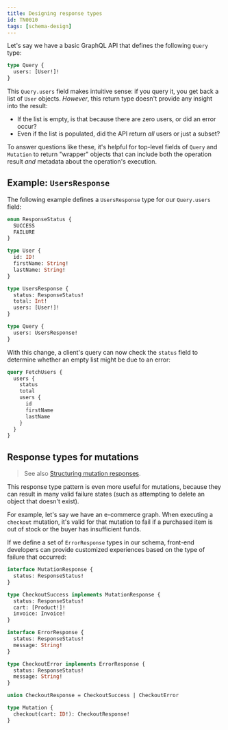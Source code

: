 ```yaml
---
title: Designing response types
id: TN0010
tags: [schema-design]
---
```


Let's say we have a basic GraphQL API that defines the following `Query` type:

```graphql
type Query {
  users: [User!]!
}
```

This `Query.users` field makes intuitive sense: if you query it, you get back a list of `User` objects. _However_, this return type doesn't provide any insight into the result:

* If the list is empty, is that because there are zero users, or did an error occur?
* Even if the list is populated, did the API return _all_ users or just a subset?

To answer questions like these, it's helpful for top-level fields of `Query` and `Mutation` to return "wrapper" objects that can include both the operation result _and_ metadata about the operation's execution.

## Example: `UsersResponse`

The following example defines a `UsersResponse` type for our `Query.users` field:

```graphql
enum ResponseStatus {
  SUCCESS
  FAILURE
}

type User {
  id: ID!
  firstName: String!
  lastName: String!
}

type UsersResponse {
  status: ResponseStatus!
  total: Int!
  users: [User!]!
}

type Query {
  users: UsersResponse!
}
```

With this change, a client's query can now check the `status` field to determine whether an empty list might be due to an error:

```graphql
query FetchUsers {
  users {
    status
    total
    users {
      id
      firstName
      lastName
    }
  }
}
```

## Response types for mutations

> See also [Structuring mutation responses](/apollo-server/schema/schema#structuring-mutation-responses).

This response type pattern is even more useful for mutations, because they can result in many valid failure states (such as attempting to delete an object that doesn't exist).

For example, let's say we have an e-commerce graph. When executing a `checkout` mutation, it's valid for that mutation to fail if a purchased item is out of stock or the buyer has insufficient funds.

If we define a set of `ErrorResponse` types in our schema, front-end developers can provide customized experiences based on the type of failure that occurred:

```graphql
interface MutationResponse {
  status: ResponseStatus!
}

type CheckoutSuccess implements MutationResponse {
  status: ResponseStatus!
  cart: [Product!]!
  invoice: Invoice!
}

interface ErrorResponse {
  status: ResponseStatus!
  message: String!
}

type CheckoutError implements ErrorResponse {
  status: ResponseStatus!
  message: String!
}

union CheckoutResponse = CheckoutSuccess | CheckoutError

type Mutation {
  checkout(cart: ID!): CheckoutResponse!
}
```
